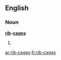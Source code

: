 ==English==

===Noun===
'''[[rib]]-[[cage]]s'''
# {{alternative plural of|rib-cage|[[ribcages]]}}

[[ar:rib-cages]]
[[fr:rib-cages]]